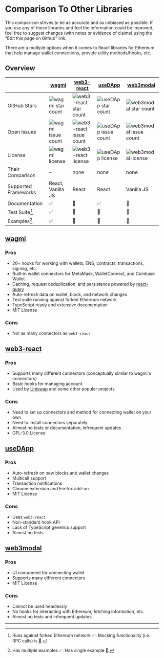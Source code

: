 
# Comparison To Other Libraries

<Callout emoji="👀">
  This comparison strives to be as accurate and as unbiased as possible. If you
  use any of these libraries and feel the information could be improved, feel
  free to suggest changes (with notes or evidence of claims) using the "Edit
  this page on Github" link.
</Callout>

There are a multiple options when it comes to React libraries for Ethereum that help manage wallet connections, provide utility methods/hooks, etc.

## Overview

|                      | [wagmi](https://github.com/tmm/wagmi)                                                     | [web3-react](https://github.com/NoahZinsmeister/web3-react)                                                     | [useDApp](https://github.com/EthWorks/useDApp)                                                     | [web3modal](https://github.com/Web3Modal/web3modal)                                                     |
| -------------------- | ----------------------------------------------------------------------------------------- | --------------------------------------------------------------------------------------------------------------- | -------------------------------------------------------------------------------------------------- | ------------------------------------------------------------------------------------------------------- |
| GitHub Stars         | ![wagmi star count](https://img.shields.io/github/stars/tmm/wagmi?colorB=3fba11&label=)   | ![web3-react star count](https://img.shields.io/github/stars/NoahZinsmeister/web3-react?colorB=3fba11&label=)   | ![useDApp star count](https://img.shields.io/github/stars/EthWorks/useDApp?colorB=3fba11&label=)   | ![web3modal star count](https://img.shields.io/github/stars/Web3Modal/web3modal?colorB=3fba11&label=)   |
| Open Issues          | ![wagmi issue count](https://img.shields.io/github/issues/tmm/wagmi?colorB=3fba11&label=) | ![web3-react issue count](https://img.shields.io/github/issues/NoahZinsmeister/web3-react?colorB=3fba11&label=) | ![useDApp issue count](https://img.shields.io/github/issues/EthWorks/useDApp?colorB=3fba11&label=) | ![web3modal issue count](https://img.shields.io/github/issues/Web3Modal/web3modal?colorB=3fba11&label=) |
| License              | ![wagmi license](https://img.shields.io/github/license/tmm/wagmi?colorB=3fba11&label=)    | ![web3-react license](https://img.shields.io/github/license/NoahZinsmeister/web3-react?colorB=3fba11&label=)    | ![useDApp license](https://img.shields.io/github/license/EthWorks/useDApp?colorB=3fba11&label=)    | ![web3modal license](https://img.shields.io/github/license/Web3Modal/web3modal?colorB=3fba11&label=)    |
| Their Comparison     | –                                                                                         | none                                                                                                            | none                                                                                               | none                                                                                                    |
| Supported Frameworks | React, Vanilla JS                                                                         | React                                                                                                           | React                                                                                              | Vanilla JS                                                                                              |
| Documentation        | ✅                                                                                        | 🛑                                                                                                              | ✅                                                                                                 | 🛑                                                                                                      |
| Test Suite[^1]       | ✅                                                                                        | 🔶                                                                                                              | 🔶                                                                                                 | 🛑                                                                                                      |
| Examples[^2]         | ✅                                                                                        | 🔶                                                                                                              | 🛑                                                                                                 | 🔶                                                                                                      |

## [wagmi](https://github.com/tmm/wagmi)

### Pros

- 20+ hooks for working with wallets, ENS, contracts, transactions, signing, etc.
- Built-in wallet connectors for MetaMask, WalletConnect, and Coinbase Wallet
- Caching, request deduplication, and persistence powered by [react-query](https://github.com/tannerlinsley/react-query)
- Auto-refresh data on wallet, block, and network changes
- Test suite running against forked Ethereum network
- TypeScript ready and extensive documentation
- MIT License

### Cons

- Not as many connectors as `web3-react`

## [web3-react](https://github.com/NoahZinsmeister/web3-react)

### Pros

- Supports many different connectors (conceptually similar to wagmi's connectors)
- Basic hooks for managing account
- Used by [Uniswap](https://uniswap.org) and some other popular projects

### Cons

- Need to set up connectors and method for connecting wallet on your own
- Need to install connectors separately
- Almost no tests or documentation; infrequent updates
- GPL-3.0 License

## [useDApp](https://github.com/EthWorks/useDApp)

### Pros

- Auto-refresh on new blocks and wallet changes
- Multicall support
- Transaction notifications
- Chrome extension and Firefox add-on
- MIT License

### Cons

- Uses `web3-react`
- Non-standard hook API
- Lack of TypeScript generics support
- Almost no tests

## [web3modal](https://github.com/Web3Modal/web3modal)

### Pros

- UI component for connecting wallet
- Supports many different connectors
- MIT License

### Cons

- Cannot be used headlessly
- No hooks for interacting with Ethereum, fetching information, etc.
- Almost no tests and infrequent updates

---

[^1]: Runs against forked Ethereum network ✅. Mocking functionality (i.e. RPC calls) is 🔶.
[^2]: Has multiple examples ✅. Has single example 🔶.
